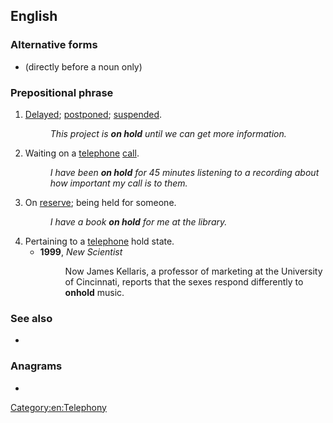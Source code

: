 {{also|onhold}}
==English==

===Alternative forms===
* {{l|en|on-hold}} (directly before a noun only)

===Prepositional phrase===
{{en-PP}}

# {{lb|en|idiomatic}} [[delayed|Delayed]]; [[postponed]]; [[suspended]].
#: ''This project is '''on hold''' until we can get more information.''
# Waiting on a [[telephone]] [[call]].
#: ''I have been '''on hold''' for 45 minutes listening to a recording about how important my call is to them.''
# On [[reserve]]; being held for someone.
#: ''I have a book '''on hold''' for me at the library.''
# Pertaining to a [[telephone]] hold state.
#* '''1999''', ''New Scientist''
#*: Now James Kellaris, a professor of marketing at the University of Cincinnati, reports that the sexes respond differently to '''onhold'''{{sic}} music.

===See also===
* {{l|en|hold on}}

===Anagrams===
* {{anagrams|en|hold on}}

[[Category:en:Telephony]]